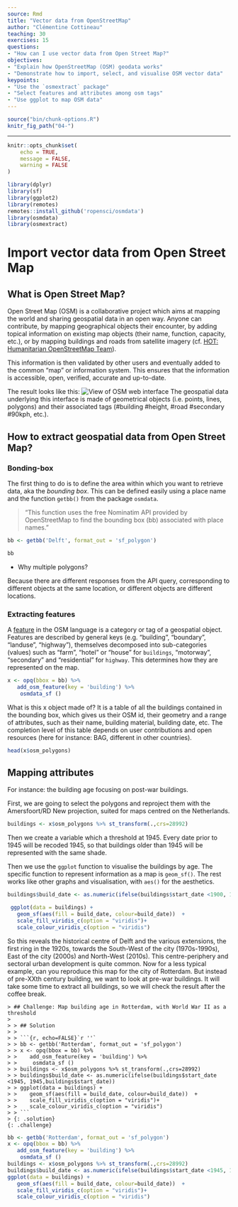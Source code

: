 ```yaml
---
source: Rmd
title: "Vector data from OpenStreetMap"
author: "Clémentine Cottineau"
teaching: 30
exercises: 15
questions:
- "How can I use vector data from Open Street Map?"
objectives:
- "Explain how OpenStreetMap (OSM) geodata works"
- "Demonstrate how to import, select, and visualise OSM vector data"
keypoints:
- "Use the `osmextract` package"
- "Select features and attributes among osm tags"
- "Use ggplot to map OSM data"
---
```




```r
source("bin/chunk-options.R")
knitr_fig_path("04-")
```

---

```r
knitr::opts_chunk$set(
	echo = TRUE,
	message = FALSE,
	warning = FALSE
)
```

```r
library(dplyr)
library(sf)
library(ggplot2)
library(remotes)
remotes::install_github('ropensci/osmdata')
library(osmdata)
library(osmextract)
```

# Import vector data from Open Street Map

## What is Open Street Map?

Open Street Map (OSM) is a collaborative project which aims at mapping the world and sharing geospatial data in an open way. Anyone can contribute, by mapping geographical objects their encounter, by adding topical information on existing map objects (their name, function, capacity, etc.), or by mapping buildings and roads from satellite imagery (cf. [HOT: Humanitarian OpenStreetMap Team](https://www.hotosm.org/)).

This information is then validated by other users and eventually added to the common "map" or information system. This ensures that the information is accessible, open, verified, accurate and up-to-date.

The result looks like this:
![View of OSM web interface](fig/OSM1.png)
The geospatial data underlying this interface is made of geometrical objects (i.e. points, lines, polygons) and their associated tags (#building #height, #road #secondary #90kph, etc.).

## How to extract geospatial data from Open Street Map?

### Bonding-box

The first thing to do is to define the area within which you want to retrieve data, aka the *bounding box*. This can be defined easily using a place name and the function `getbb()` from the package `osmdata`. 

> "This function uses the free Nominatim API provided by OpenStreetMap to find the bounding box (bb) associated with place names."

```r
bb <- getbb('Delft', format_out = 'sf_polygon')

bb
```

- Why multiple polygons?

Because there are different responses from the API query, corresponding to different objects at the same location, or different objects are different locations.

### Extracting features

A [feature](https://wiki.openstreetmap.org/wiki/Map_features) in the OSM language is a category or tag of a geospatial object. Features are described by general keys (e.g. "building", "boundary", "landuse", "highway"), themselves decomposed into sub-categories (values) such as "farm", "hotel" or "house" for `buildings`, "motorway", "secondary" and "residential" for `highway`. This determines how they are represented on the map.


```r
x <- opq(bbox = bb) %>% 
   add_osm_feature(key = 'building') %>%
    osmdata_sf ()
```

What is this x object made of? It is a table of all the buildings contained in the bounding box, which gives us their OSM id, their geometry and a range of attributes, such as their name, building material, building date, etc. The completion level of this table depends on user contributions and open resources (here for instance: BAG, different in other countries).

```r
head(x$osm_polygons)

```

## Mapping attributes

For instance: the building age focusing on post-war buildings.

First, we are going to select the polygons and reproject them with the Amersfoort/RD New projection, suited for maps centred on the Netherlands.

```r
buildings <- x$osm_polygons %>% st_transform(.,crs=28992)
```

Then we create a variable which a threshold at 1945. Every date prior to 1945 will be recoded 1945, so that buildings older than 1945 will be represented with the same shade.

Then we use the `ggplot` function to visualise the buildings by age. The specific function to represent information as a map is `geom_sf()`. The rest works like other graphs and visualisation, with `aes()` for the aesthetics.

```r
buildings$build_date <- as.numeric(ifelse(buildings$start_date <1900, 1900,buildings$start_date))

 ggplot(data = buildings) +
   geom_sf(aes(fill = build_date, colour=build_date))  +
   scale_fill_viridis_c(option = "viridis")+
   scale_colour_viridis_c(option = "viridis")
```

So this reveals the historical centre of Delft and the various extensions, the first ring in the 1920s, towards the South-West of the city (1970s-1990s), East of the city (2000s) and North-West (2010s).
This centre-periphery and sectoral urban development is quite common. Now for a less typical example, can you reproduce this map for the city of Rotterdam. But instead of pre-XXth century building, we want to look at pre-war buildings. It will take some time to extract all buildings, so we will check the result after the coffee break.

````
> ## Challenge: Map building age in Rotterdam, with World War II as a threshold
>
> > ## Solution
> >
> > ```{r, echo=FALSE}`r ''`
> > bb <- getbb('Rotterdam', format_out = 'sf_polygon')
> > x <- opq(bbox = bb) %>% 
> >    add_osm_feature(key = 'building') %>%
> >     osmdata_sf ()
> > buildings <- x$osm_polygons %>% st_transform(.,crs=28992)
> > buildings$build_date <- as.numeric(ifelse(buildings$start_date <1945, 1945,buildings$start_date))
> > ggplot(data = buildings) +
> >    geom_sf(aes(fill = build_date, colour=build_date))  +
> >    scale_fill_viridis_c(option = "viridis")+
> >    scale_colour_viridis_c(option = "viridis")
> > ```
> {: .solution}
{: .challenge}
````


```r
bb <- getbb('Rotterdam', format_out = 'sf_polygon')
x <- opq(bbox = bb) %>% 
   add_osm_feature(key = 'building') %>%
    osmdata_sf ()
buildings <- x$osm_polygons %>% st_transform(.,crs=28992)
buildings$build_date <- as.numeric(ifelse(buildings$start_date <1945, 1945,buildings$start_date))
ggplot(data = buildings) +
   geom_sf(aes(fill = build_date, colour=build_date))  +
   scale_fill_viridis_c(option = "viridis")+
   scale_colour_viridis_c(option = "viridis")
```